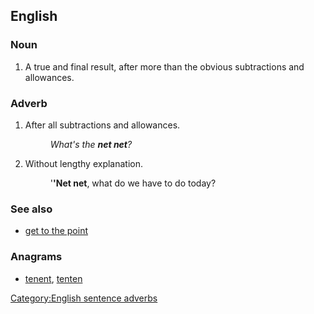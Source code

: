 ==English==

===Noun===
{{en-noun|sg=[[net]] [[net]]}}

# {{business}} A true and final result, after more than the obvious subtractions and allowances.

===Adverb===
{{en-adv|pos=[[net]] [[net]]|-}}

# {{business}} After all subtractions and allowances.
#: ''What's the '''net net'''?''
# {{management}} Without lengthy explanation.
#: '''''Net net''', what do we have to do today?

===See also===
* [[get to the point]]

===Anagrams===
* [[tenent#English|tenent]], [[tenten#English|tenten]]

[[Category:English sentence adverbs]]